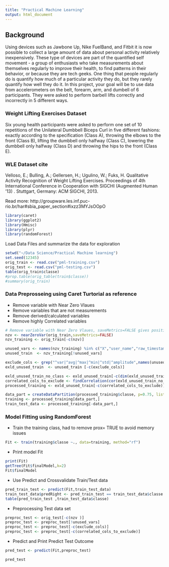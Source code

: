 ```yaml
---
title: "Practical Machine Learning"
output: html_document
---
```


## Background


Using devices such as Jawbone Up, Nike FuelBand, and Fitbit it is now possible to collect a large amount of data about personal activity relatively inexpensively. These type of devices are part of the quantified self movement - a group of enthusiasts who take measurements about themselves regularly to improve their health, to find patterns in their behavior, or because they are tech geeks. One thing that people regularly do is quantify how much of a particular activity they do, but they rarely quantify how well they do it. In this project, your goal will be to use data from accelerometers on the belt, forearm, arm, and dumbell of 6 participants. They were asked to perform barbell lifts correctly and incorrectly in 5 different ways. 

### Weight Lifting Exercises Dataset
Six young health participants were asked to perform one set of 10 repetitions of the Unilateral Dumbbell Biceps Curl in five different fashions: exactly according to the specification (Class A), throwing the elbows to the front (Class B), lifting the dumbbell only halfway (Class C), lowering the dumbbell only halfway (Class D) and throwing the hips to the front (Class E).

### WLE Dataset cite
Velloso, E.; Bulling, A.; Gellersen, H.; Ugulino, W.; Fuks, H. Qualitative Activity Recognition of Weight Lifting Exercises. Proceedings of 4th International Conference in Cooperation with SIGCHI (Augmented Human '13) . Stuttgart, Germany: ACM SIGCHI, 2013.

Read more: http://groupware.les.inf.puc-rio.br/har#sbia_paper_section#ixzz3MYJsOOpO

```r
library(caret)
library(ggplot2)
library(Hmisc)
library(plyr)
library(randomForest)
```

Load Data Files and summarize the data for exploration

```r
setwd("~/Data Science/Practical Machine learning")
set.seed(12345)
orig_train <- read.csv("pml-training.csv")
orig_test <- read.csv("pml-testing.csv")
table(orig_train$classe)
#prop.table(orig_table(train$classe))
#summary(orig_train)
```

### Data Preprosseing using Caret Turtorial as reference

- Remove variable with Near Zero Vlaues
- Remove variables that are not measurements 
- Remove derived/calculated variables 
- Remove highly Correlated variables

```r
# Remove variable with Near Zero Vlaues, saveMetrics=FALSE gives position
nzv <- nearZeroVar(orig_train,saveMetrics=FALSE)
nzv_training <- orig_train[-c(nzv)]
```

```r
unused_vars <- names(nzv_training) %in% c("X","user_name","raw_timestamp_part_1","raw_timestamp_part_2","cvtd_timestamp","new_window","num_window")
unused_train  <- nzv_training[!unused_vars]
```

```r
exclude_cols <- grep("^var|^avg|^max|^min|^std|^amplitude",names(unused_train ))
exld_unused_train  <- unused_train [-c(exclude_cols)]
```

```r
exld_unused_train_no_class <- exld_unused_train[-c(dim(exld_unused_train))]
correlated_cols_to_exclude <- findCorrelation(cor(exld_unused_train_no_class), cutoff= 0.75)
processed_training <- exld_unused_train[-c(correlated_cols_to_exclude)]
```


```r
data_part = createDataPartition(processed_training$classe, p=0.75, list=F)
training <- processed_training[data_part,]
train_test_data <- processed_training[-data_part,]
```
### Model Fitting using RandomForest
- Train the training class, had to remove prox= TRUE to avoid memory issues

```r
Fit <- train(training$classe ~., data=training, method="rf")
```

- Print model Fit
```r
print(Fit)
getTree(Fit$finalModel,k=2)
Fit$finalModel
```


- Use Predict and Crossvalidate Train/Test data
```r
pred_train_test <- predict(Fit,train_test_data)
train_test_data$predRight <- pred_train_test == train_test_data$classe
table(pred_train_test ,train_test_data$classe)
```


- Preprocessing Test data set
```r
preproc_test <- orig_test[-c(nzv )]
preproc_test <- preproc_test[!unused_vars]
preproc_test <- preproc_test[-c(exclude_cols)]
preproc_test <- preproc_test[-c(correlated_cols_to_exclude)]

```

- Predict and Print Predict Test Outcome
```r
pred_test <- predict(Fit,preproc_test)

pred_test
```